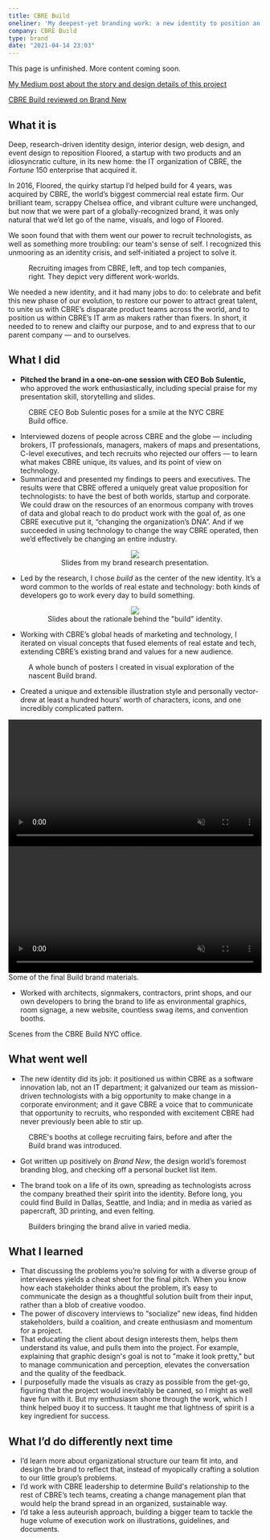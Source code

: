 ```yaml
---
title: CBRE Build
oneliner: 'My deepest-yet branding work: a new identity to position an eccentric startup within the Fortune 150 company that acquired it'
company: CBRE Build
type: brand
date: "2021-04-14 23:03"
---
```


<p className="bigText">This page is unfinished. More content coming soon.</p>

[My Medium post about the story and design details of this project](https://medium.com/cbrebuild/how-we-made-cbre-build-part-1-d303f0b5fd6d?source=friends_link&sk=8afab89c487068da9e37e67e4fdb96ba)

[CBRE Build reviewed on Brand New](https://www.underconsideration.com/brandnew/archives/new_logo_and_identity_for_cbre_build_done_in_house.php)

## What it is
<p class="bigText"> Deep, research-driven identity design, interior design, web design, and event design to reposition <Link to='/work/floored-brand'>Floored</Link>, a startup with two products and an idiosyncratic culture, in its new home: the IT organization of CBRE, the <i>Fortune</i> 150 enterprise that acquired it.</p>

In 2016, Floored, the quirky startup I’d helped build for 4 years, was acquired by CBRE, the world’s biggest commercial real estate firm. Our brilliant team, scrappy Chelsea office, and vibrant culture were unchanged, but now that we were part of a globally-recognized brand, it was only natural that we’d let go of the name, visuals, and logo of Floored.

We soon found that with them went our power to recruit technologists, as well as something more troubling: our team's sense of self. I recognized this unmooring as an identity crisis, and self-initiated a project to solve it. 

<figure>
<div className="two-up">
<GatsbyImage image={imageByName(props, 'recruiting-cbre', true)} alt="A sampling of CBRE's broker-centric recruiting materials." />
<GatsbyImage image={imageByName(props, 'recruiting-tech', true)} alt="A sampling of recruiting materials from tech companies." />
</div>
<figcaption>Recruiting images from CBRE, left, and top tech companies, right. They depict very different work-worlds.</figcaption>
</figure>


We needed a new identity, and it had many jobs to do: to celebrate and befit this new phase of our evolution, to restore our power to attract great talent, to unite us with CBRE’s disparate product teams across the world, and to position us within CBRE’s IT arm as makers rather than fixers. In short, it needed to to renew and claifty our purpose, and to and express that to our parent company — and to ourselves.

## What I did
- **Pitched the brand in a one-on-one session with CEO Bob Sulentic,** who approved the work enthusiastically, including special praise for my presentation skill, storytelling and slides.

<figure>
      <GatsbyImage image={imageByName(props, 'bob-the-builder', true)} alt="CBRE CEO Bob Sulentic poses for a smile at the NYC CBRE Build office, in front of a glass wall covered in our circuitmap brand graphics." />
      <figcaption>CBRE CEO Bob Sulentic poses for a smile at the NYC CBRE Build office.</figcaption>
</figure>

- Interviewed dozens of people across CBRE and the globe — including brokers, IT professionals, managers, makers of maps and presentations, C-level executives, and tech recruits who rejected our offers — to learn what makes CBRE unique, its values, and its point of view on technology.
- Summarized and presented my findings to peers and executives. The results were that CBRE offered a uniquely great value proposition for technologists: to have the best of both worlds, startup and corporate. We could draw on the resources of an enormous company with troves of data and global reach to do product work with the goal of, as one CBRE executive put it, “changing the organization’s DNA”. And if we succeeded in using technology to change the way CBRE operated, then we’d effectively be changing an entire industry. 

<figure style="text-align: center">
      <img src='./brand-research.gif' style="margin-bottom: 0; max-height:18em; box-shadow:0 2px 8px rgba(0,0,0,0.125);"/>
      <figcaption>Slides from my  brand research presentation.</figcaption>
</figure>

- Led by the research, I chose _build_ as the center of the new identity. It’s a word common to the worlds of real estate and technology: both kinds of developers go to work every day to build something. 

<figure style="text-align: center">
      <img src='./cre-tech-build.gif' style="margin-bottom: 0; max-height:18em; box-shadow:0 2px 8px rgba(0,0,0,0.125);"/>
      <figcaption>Slides about the rationale behind the "build" identity.</figcaption>
</figure>


- Working with CBRE’s global heads of marketing and technology, I iterated on visual concepts that fused elements of real estate and tech, extending CBRE’s existing brand and values for a new audience.

<figure>
      <GatsbyImage image={imageByName(props, 'posters0', true)} alt="" />
      <GatsbyImage image={imageByName(props, 'posters1', true)} alt="" />
      <figcaption>A whole bunch of posters I created in visual exploration of the nascent Build brand.</figcaption>
</figure>


- Created a unique and extensible illustration style and personally vector-drew at least a hundred hours’ worth of characters, icons, and one incredibly complicated pattern.

<WidthBleeder style={{marginBottom:0}}>
<CarouselProvider
      naturalSlideWidth={900}
      naturalSlideHeight={600}
      totalSlides={5}
      visibleSlides={1}
      step={1}
      isIntrinsicHeight={true}
>
      <Slider classNameTray="center">
            <Slide index={0}>
                  <video loop autoplay playsinline muted width="100%">
                        <source src="./party.mp4" type="video/mp4" />
                  </video>
            </Slide>
            <Slide index={1}>
                  <GatsbyImage image={imageByName(props, 'style-guide', true)} alt="Pages from the Build brand style guide."/>
            </Slide>
            <Slide index={2}>
                  <video loop autoplay playsinline muted width="100%">
                        <source src="./builder-gifs.mp4" type="video/mp4" />
                  </video>
            </Slide>
            <Slide index={3}>
                  <GatsbyImage image={imageByName(props, 'swag', true)} alt="Build swag, including duffel bags and enamel pins."/>
            </Slide>
            <Slide index={4}>
                  <GatsbyImage image={imageByName(props, 'slides', true)} alt="Slide templates with various Build graphics."/>
            </Slide>
      </Slider>
      <ButtonBack />
      <ButtonNext />
      <DotGroup showAsSelectedForCurrentSlideOnly={true}/>
</CarouselProvider>
</WidthBleeder>
<figcaption>Some of the final Build brand materials.</figcaption>




- Worked with architects, signmakers, contractors, print shops, and our own developers to bring the brand to life as environmental graphics, room signage, a new website, countless swag items, and convention booths.


<WidthBleeder style={{marginBottom:0}}>
<CarouselProvider
      naturalSlideWidth={900}
      naturalSlideHeight={600}
      totalSlides={3}
      visibleSlides={1}
      step={1}
      isIntrinsicHeight={true}
>
      <Slider classNameTray="center">
            <Slide index={0}>
                  <GatsbyImage image={imageByName(props, 'office1', true)} alt="" />
            </Slide>
            <Slide index={1}>
                  <GatsbyImage image={imageByName(props, 'signs', true)} alt="" />
            </Slide>
            <Slide index={2}>
                  <GatsbyImage image={imageByName(props, 'office0', true)} alt="" />
            </Slide>
      </Slider>
      <ButtonBack />
      <ButtonNext />
      <DotGroup showAsSelectedForCurrentSlideOnly={true}/>
</CarouselProvider>
</WidthBleeder>
<figcaption>Scenes from the CBRE Build NYC office.</figcaption>

## What went well
- The new identity did its job: it positioned us within CBRE as a software innovation lab, not an IT department; it galvanized our team as mission-driven technologists with a big opportunity to make change in a corporate environment; and it gave CBRE a voice that to communicate that opportunity to recruits, who responded with excitement CBRE had never previously been able to stir up.

<figure>
      <GatsbyImage image={imageByName(props, 'booths', true)} alt="" />
      <figcaption>CBRE's booths at college recruiting fairs, before and after the Build brand was introduced.</figcaption>
</figure>

- Got written up positively on _Brand New_, the design world’s foremost branding blog, and checking off a personal bucket list item.

<figure>
      <GatsbyImage image={imageByName(props, 'brand-new', true)} alt="CBRE Build featured on Brand New's website." />
</figure>

- The brand took on a life of its own, spreading as technologists across the company breathed their spirit into the identity. Before long, you could find Build in Dallas, Seattle, and India; and in media as varied as papercraft, 3D printing, and even felting.

<figure>
      <GatsbyImage image={imageByName(props, 'brand-life', true)} alt="" />
      <figcaption>Builders bringing the brand alive in varied media.</figcaption>
</figure>


## What I learned
- That discussing the problems you’re solving for with a diverse group of interviewees yields a cheat sheet for the final pitch. When you know how each stakeholder thinks about the problem, it’s easy to communicate the design as a thoughtful solution built from their input, rather than a blob of creative voodoo.
- The power of discovery interviews to “socialize” new ideas, find hidden stakeholders, build a coalition, and create enthusiasm and momentum for a project.
- That educating the client about design interests them, helps them understand its value, and pulls them into the project. For example, explaining that graphic design's goal is not to "make it look pretty," but to manage communication and perception, elevates the conversation and the quality of the feedback.
- I purposefully made the visuals as crazy as possible from the get-go, figuring that the project would inevitably be canned, so I might as well have fun with it. But my enthusiasm shone through the work, which I think helped buoy it to success. It taught me that lightness of spirit is a key ingredient for success.
## What I’d do differently next time
- I’d learn more about organizational structure our team fit into, and design the brand to reflect that, instead of myopically crafting a solution to our little group’s problems.
- I’d work with CBRE leadership to determine Build's relationship to the rest of CBRE’s tech teams, creating a change management plan that would help the brand spread in an organized, sustainable way. 
- I’d take a less auteurish approach, building a bigger team to tackle the huge volume of execution work on illustrations, guidelines, and documents. 
